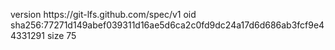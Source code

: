 version https://git-lfs.github.com/spec/v1
oid sha256:77271d149abef039311d16ae5d6ca2c0fd9dc24a17d6d686ab3fcf9e44331291
size 75

